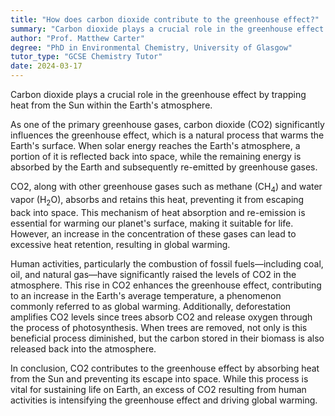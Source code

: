 ```yaml
---
title: "How does carbon dioxide contribute to the greenhouse effect?"
summary: "Carbon dioxide plays a crucial role in the greenhouse effect by trapping solar heat in the Earth's atmosphere, contributing to global warming and climate change."
author: "Prof. Matthew Carter"
degree: "PhD in Environmental Chemistry, University of Glasgow"
tutor_type: "GCSE Chemistry Tutor"
date: 2024-03-17
---
```


Carbon dioxide plays a crucial role in the greenhouse effect by trapping heat from the Sun within the Earth's atmosphere.

As one of the primary greenhouse gases, carbon dioxide (CO2) significantly influences the greenhouse effect, which is a natural process that warms the Earth's surface. When solar energy reaches the Earth's atmosphere, a portion of it is reflected back into space, while the remaining energy is absorbed by the Earth and subsequently re-emitted by greenhouse gases.

CO2, along with other greenhouse gases such as methane ($\text{CH}_4$) and water vapor ($\text{H}_2\text{O}$), absorbs and retains this heat, preventing it from escaping back into space. This mechanism of heat absorption and re-emission is essential for warming our planet's surface, making it suitable for life. However, an increase in the concentration of these gases can lead to excessive heat retention, resulting in global warming.

Human activities, particularly the combustion of fossil fuels—including coal, oil, and natural gas—have significantly raised the levels of CO2 in the atmosphere. This rise in CO2 enhances the greenhouse effect, contributing to an increase in the Earth's average temperature, a phenomenon commonly referred to as global warming. Additionally, deforestation amplifies CO2 levels since trees absorb CO2 and release oxygen through the process of photosynthesis. When trees are removed, not only is this beneficial process diminished, but the carbon stored in their biomass is also released back into the atmosphere.

In conclusion, CO2 contributes to the greenhouse effect by absorbing heat from the Sun and preventing its escape into space. While this process is vital for sustaining life on Earth, an excess of CO2 resulting from human activities is intensifying the greenhouse effect and driving global warming.
    
